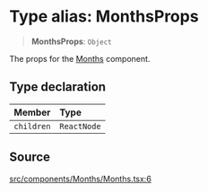 # Type alias: MonthsProps

> **MonthsProps**: `Object`

The props for the [Months](/api/latest/functions/Months.mdx) component.

## Type declaration

| Member | Type |
| :------ | :------ |
| `children` | `ReactNode` |

## Source

[src/components/Months/Months.tsx:6](https://github.com/gpbl/react-day-picker/blob/6515ed496/src/components/Months/Months.tsx#L6)
